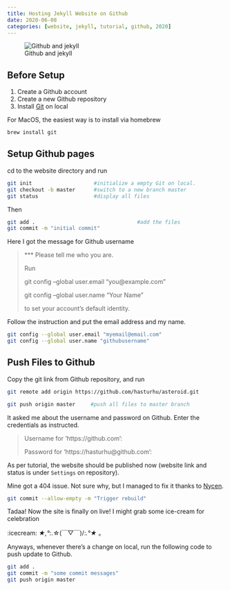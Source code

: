 ```yaml
---
title: Hosting Jekyll Website on Github
date: 2020-06-08
categories: [website, jekyll, tutorial, github, 2020]
---
```


![Github and jekyll](github_jekyll.jpg)

## Before Setup

1. Create a Github account
2. Create a new Github repository
3. Install [Git](https://git-scm.com/downloads) on local

For MacOS, the easiest way is to install via homebrew

```zsh
brew install git
```

## Setup Github pages
cd to the website directory and run

```zsh
git init                    #initialize a empty Git on local.
git checkout -b master      #switch to a new branch master
git status                  #display all files
```

Then

```zsh
git add .                                 #add the files
git commit -m "initial commit"
```

Here I got the message for Github username

> *** Please tell me who you are.
>
>Run
>
>  git config --global user.email "you@example.com"
>
>  git config --global user.name "Your Name"
>
>to set your account's default identity.

Follow the instruction and put the email address and my name.

```zsh
git config --global user.email "myemail@email.com"
git config --global user.name "githubusername"
```

## Push Files to Github

Copy the git link from Github repository, and run

```zsh
git remote add origin https://github.com/hasturhu/asteroid.git

git push origin master     #push all files to master branch
```

It asked me about the username and password on Github. Enter the credentials as instructed.

> Username for 'https://github.com':
>
>Password for 'https://hasturhu@github.com':

As per tutorial, the website should be published now (website link and status is under `Settings` on repository).

Mine got a 404 issue. Not sure why, but I managed to fix it thanks to [Nycen](https://stackoverflow.com/questions/11577147/how-to-fix-http-404-on-github-pages).
```zsh
git commit --allow-empty -m "Trigger rebuild"
```

Tadaa! Now the site is finally on live! I might grab some ice-cream for celebration

:icecream: *★,°*:.☆(￣▽￣)/:*.°★* 。

Anyways, whenever there's a change on local, run the following code to push update to Github.

```zsh
git add .
git commit -m "some commit messages"
git push origin master
```
